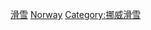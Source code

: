 {{Commonscat|Skiers from Norway}}

[[Category:挪威运动员|滑雪]]
[[Category:各国滑雪运动员|Norway]]
[[Category:挪威滑雪|Category:挪威滑雪]]